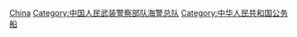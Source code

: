 {{Catmore}}
{{中国海警}}

[[Category:海警船|China]]
[[Category:中国人民武装警察部队海警总队|Category:中国人民武装警察部队海警总队]]
[[Category:中华人民共和国公务船|Category:中华人民共和国公务船]]